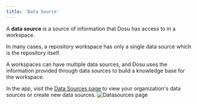 ```yaml
---
title: 'Data Source'
---
```


A **data source** is a source of information that Dosu has access to in a workspace.

<Note>
In many cases, a repository workspace has only a single data source which is the repository itself.
</Note>

A workspaces can have multiple data sources, and Dosu uses the information provided through data sources to build a knowledge base for the workspace.

In the app, visit the [Data Sources page](https://app.dosu.dev/data-sources) to view your organization's data sources or create new data sources. 
![Datasources page](/images/datasources.png)
